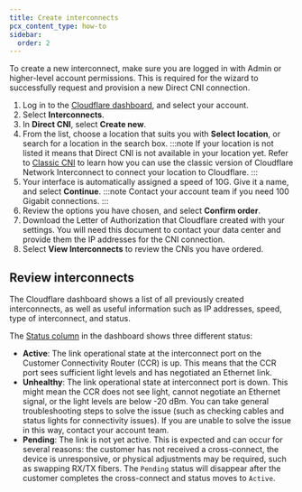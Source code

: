 ```yaml
---
title: Create interconnects
pcx_content_type: how-to
sidebar:
  order: 2
---
```


To create a new interconnect, make sure you are logged in with Admin or higher-level account permissions. This is required for the wizard to successfully request and provision a new Direct CNI connection.

1. Log in to the [Cloudflare dashboard](https://developers.cloudflare.com/), and select your account.
2. Select **Interconnects**.
3. In **Direct CNI**, select **Create new**.
4. From the list, choose a location that suits you with **Select location**, or search for a location in the search box.
   :::note
   If your location is not listed it means that Direct CNI is not available in your location yet. Refer to [Classic CNI](/network-interconnect/classic-cni/) to learn how you can use the classic version of Cloudflare Network Interconnect to connect your location to Cloudflare.
   :::
5. Your interface is automatically assigned a speed of 10G. Give it a name, and select **Continue**.
   :::note
   Contact your account team if you need 100 Gigabit connections.
   :::
6. Review the options you have chosen, and select **Confirm order**.
7. Download the Letter of Authorization that Cloudflare created with your settings. You will need this document to contact your data center and provide them the IP addresses for the CNI connection.
8. Select **View Interconnects** to review the CNIs you have ordered.

## Review interconnects

The Cloudflare dashboard shows a list of all previously created interconnects, as well as useful information such as IP addresses, speed, type of interconnect, and status.

The [Status column](https://dash.cloudflare.com/?to=/:account/interconnects/all) in the dashboard shows three different status:

- **Active**: The link operational state at the interconnect port on the Customer Connectivity Router (CCR) is up. This means that the CCR port sees sufficient light levels and has negotiated an Ethernet link.
- **Unhealthy**: The link operational state at interconnect port is down. This might mean the CCR does not see light, cannot negotiate an Ethernet signal, or the light levels are below -20 dBm. You can take general troubleshooting steps to solve the issue (such as checking cables and status lights for connectivity issues). If you are unable to solve the issue in this way, contact your account team.
- **Pending**: The link is not yet active. This is expected and can occur for several reasons: the customer has not received a cross-connect, the device is unresponsive, or physical adjustments may be required, such as swapping RX/TX fibers. The `Pending` status will disappear after the customer completes the cross-connect and status moves to `Active`.